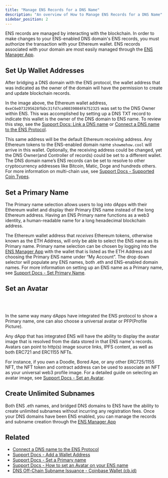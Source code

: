 ```yaml
---
title: "Manage ENS Records for a DNS Name"
description: "An overview of How to Manage ENS Records for a DNS Name"
sidebar_position: 2
---
```


ENS records are managed by interacting with the blockchain. In order to make changes to your ENS-enabled DNS domain's ENS records, you must authorize the transaction with your Ethereum wallet. ENS records associated with your domain are most easily managed through the [ENS Manager App](https://app.ens.domains).

## Set Up Wallet Addresses

After bridging a DNS domain with the ENS protocol, the wallet address that was indicated as the owner of the domain will have the permission to create and update blockchain records.

<BrowserWindow img="/img/dnstoens/dns-owner.png" title="https://app.ens.domains"/>

In the image above, the Ethereum wallet address, `0xeC6eD73295628fbDc31fd7ca98039084FA752325` was set to the DNS Owner within ENS. This was accomplished by setting up a DNS TXT record to indicate this wallet is the owner of the DNS domain to ENS name. To review this step, see the [Support Docs: Link a DNS name](https://support.ens.domains/docs/howto/link-dns-name) or [Connect a DNS name to the ENS Protocol](/dnstoens/importguide/connect-dns-to-ens).

This same address will be the default Ethereum receiving address. Any Ethereum tokens to the ENS-enabled domain name `showmehow.cool` will arrive in this wallet. Optionally, the receiving address could be changed, yet the DNS Owner(and Controller of records) could be set to a different wallet. The DNS domain name’s ENS records can be set to resolve to other cryptocurrency addresses like Bitcoin, Matic, Doge and hundreds others. For more information on multi-chain use, see [Support Docs - Supported Coin Types](https://support.ens.domains/docs/core/records/coin-types).


## Set a Primary Name

The Primary name selection allows users to log into dApps with their Ethereum wallet and display their Primary ENS name instead of the long Ethereum address. Having an ENS Primary name functions as a web3 identity, a human-readable name for a long hexadecimal blockchain address.

The Ethereum wallet address that *receives* Ethereum tokens, otherwise known as the ETH Address, will only be able to select the ENS name as its Primary name. Primary name selection can be chosen by logging into the [ENS Manager App](https://app.ens.domains) with the wallet that is listed as the ETH Address and choosing the Primary ENS name under “My Account”. The drop down selector will populate any ENS names, both .eth and ENS-enabled domain names. For more information on setting up an ENS name as a Primary name, see [Support Docs - Set Primary Name](https://support.ens.domains/docs/howto/set-primary-name).

## Set an Avatar

<br/>
<div align="center">
    <Image img="/img/dnstoens/primary-ens.png" style={{borderRadius:'8px'}}/>
</div>
<br/>

In the same way many dApps have integrated the ENS protocol to show a Primary name, one can also choose a universal avatar or PFP(Profile Picture).

Any dApp that has integrated ENS will have the ability to display the avatar image that is resolved from the data stored in that ENS name's records. Avatars can point to http(s) image source links, IPFS content, as well as both ERC721 and ERC1155 NFTs.

For instance, if you own a Doodle, Bored Ape, or any other ERC725/1155 NFT, the NFT token and contract address can be used to associate an NFT as your universal web3 profile image. For a detailed guide on selecting an avatar image, see [Support Docs - Set an Avatar](https://support.ens.domains/docs/howto/set-avatar).

## Create Unlimited Subnames

Both ENS .eth names, and bridged DNS domains to ENS have the ability to create unlimited subnames without incurring any registration fees. Once your DNS domains have been ENS enabled, you can manage the records and subname creation through the [ENS Manager App](https://app.ens.domains)

<BrowserWindow url="https://app.ens.domains" img="/img/dnstoens/subnames-dns-to-ens.png"/>

## Related

* [Connect a DNS name to the ENS Protocol](/dnstoens/importguide/connect-dns-to-ens)
* [Support Docs - Add a Wallet Address](https://support.ens.domains/docs/howto/add-wallet-address)
* [Support Docs - Set a Primary name](https://support.ens.domains/docs/howto/set-primary-name)
* [Support Docs - How to set an Avatar on your ENS name](https://support.ens.domains/docs/howto/set-avatar)
* [DNS Off-Chain Subname Issuance - Coinbase Wallet (cb.id)](/dnstoens/dns-ens-use-cases/offchain-issuance-coinbase)